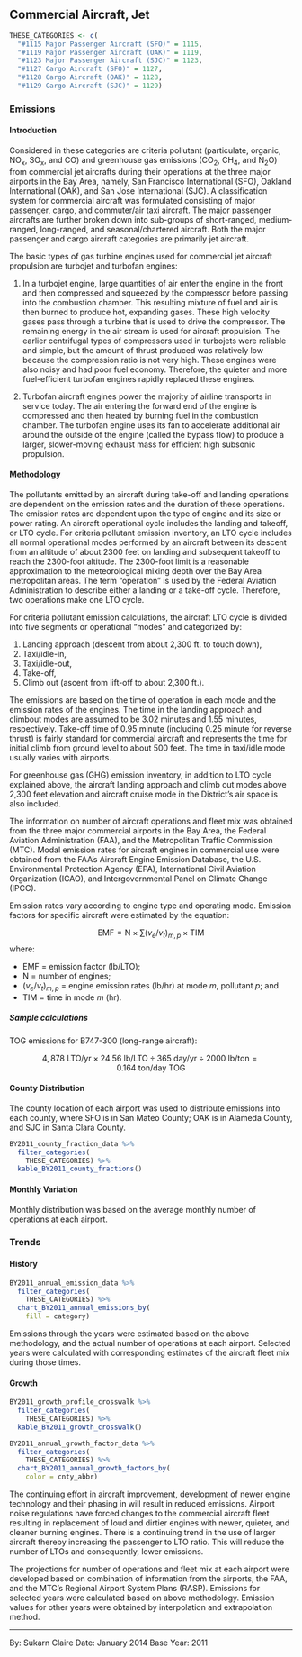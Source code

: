 ## Commercial Aircraft, Jet

```r
THESE_CATEGORIES <- c(
  "#1115 Major Passenger Aircraft (SFO)" = 1115,
  "#1119 Major Passenger Aircraft (OAK)" = 1119,
  "#1123 Major Passenger Aircraft (SJC)" = 1123,
  "#1127 Cargo Aircraft (SFO)" = 1127,
  "#1128 Cargo Aircraft (OAK)" = 1128,
  "#1129 Cargo Aircraft (SJC)" = 1129)
```

### Emissions

#### Introduction {-}

Considered in these categories are criteria pollutant (particulate, organic, NO~x~, SO~x~, and CO) and greenhouse gas emissions (CO~2~, CH~4~, and N~2~O) from commercial jet aircrafts during their operations at the three major airports in the Bay Area, namely, San Francisco International (SFO), Oakland International (OAK), and San Jose International (SJC). A classification system for commercial aircraft was formulated consisting of major passenger, cargo, and commuter/air taxi aircraft. The major passenger aircrafts are further broken down into sub-groups of short-ranged, medium-ranged, long-ranged, and seasonal/chartered aircraft. Both the major passenger and cargo aircraft categories are primarily jet aircraft.

The basic types of gas turbine engines used for commercial jet aircraft propulsion are turbojet and turbofan engines:

1. In a turbojet engine, large quantities of air enter the engine in the front and then compressed and squeezed by the compressor before passing into the combustion chamber. This resulting mixture of fuel and air is then burned to produce hot, expanding gases. These high velocity gases pass through a turbine that is used to drive the compressor. The remaining energy in the air stream is used for aircraft propulsion. The earlier centrifugal types of compressors used in turbojets were reliable and simple, but the amount of thrust produced was relatively low because the compression ratio is not very high. These engines were also noisy and had poor fuel economy. Therefore, the quieter and more fuel-efficient turbofan engines rapidly replaced these engines.

2. Turbofan aircraft engines power the majority of airline transports in service today. The air entering the forward end of the engine is compressed and then heated by burning fuel in the combustion chamber. The turbofan engine uses its fan to accelerate additional air around the outside of the engine (called the bypass flow) to produce a larger, slower-moving exhaust mass for efficient high subsonic propulsion.

#### Methodology {-}

The pollutants emitted by an aircraft during take-off and landing operations are dependent on the emission rates and the duration of these operations. The emission rates are dependent upon the type of engine and its size or power rating. An aircraft operational cycle includes the landing and takeoff, or LTO cycle. For criteria pollutant emission inventory, an LTO cycle includes all normal operational modes performed by an aircraft between its descent from an altitude of about 2300 feet on landing and subsequent takeoff to reach the 2300-foot altitude. The 2300-foot limit is a reasonable approximation to the meteorological mixing depth over the Bay Area metropolitan areas. The term “operation” is used by the Federal Aviation Administration to describe either a landing or a take-off cycle. Therefore, two operations make one LTO cycle.

For criteria pollutant emission calculations, the aircraft LTO cycle is divided into five segments or operational “modes” and categorized by:

1. Landing approach (descent from about 2,300 ft. to touch down), 
2. Taxi/idle-in,
3. Taxi/idle-out,
4. Take-off,
5. Climb out (ascent from lift-off to about 2,300 ft.).

The emissions are based on the time of operation in each mode and the emission rates of the engines. The time in the landing approach and climbout modes are assumed to be 3.02 minutes and 1.55 minutes, respectively. Take-off time of 0.95 minute (including 0.25 minute for reverse thrust) is fairly standard for commercial aircraft and represents the time for initial climb from ground level to about 500 feet. The time in taxi/idle mode usually varies with airports.

For greenhouse gas (GHG) emission inventory, in addition to LTO cycle explained above, the aircraft landing approach and climb out modes above 2,300 feet elevation and aircraft cruise mode in the District’s air space is also included.

The information on number of aircraft operations and fleet mix was obtained from the three major commercial airports in the Bay Area, the Federal Aviation Administration (FAA), and the Metropolitan Traffic Commission (MTC). Modal emission rates for aircraft engines in commercial use were obtained from the FAA’s Aircraft Engine Emission Database, the U.S. Environmental Protection Agency (EPA), International Civil Aviation Organization (ICAO), and Intergovernmental Panel on Climate Change (IPCC).

Emission rates vary according to engine type and operating mode. Emission factors for specific aircraft were estimated by the equation:

$$
\text{EMF} = \text{N} \times \sum{\left( v_e / v_t \right)_{m,p}} \times \text{TIM}
$$
where:

<div class="nobullet">

- $\text{EMF}$ = emission factor (lb/LTO);
- $\text{N}$ = number of engines;
- $\left( v_e / v_t \right)_{m,p}$ = engine emission rates (lb/hr) at mode $m$, pollutant $p$; and
- $\text{TIM}$ = time in mode $m$ (hr).

</div> 

##### Sample calculations {-}

TOG emissions for B747-300 (long-range aircraft):

$$
4,878\ \text{LTO/yr} \times 24.56\ \text{lb/LTO} \div 365\ \text{day/yr} \div \text{2000 lb/ton} = 0.164\ \text{ton/day}\ \text{TOG}
$$
    
#### County Distribution {-}

The county location of each airport was used to distribute emissions into each county, where SFO is in San Mateo County; OAK is in Alameda County, and SJC in Santa Clara County.

```r
BY2011_county_fraction_data %>%
  filter_categories(
    THESE_CATEGORIES) %>%
  kable_BY2011_county_fractions()
```

#### Monthly Variation {-}

Monthly distribution was based on the average monthly number of operations at each airport.

### Trends

#### History {-}

```r
BY2011_annual_emission_data %>%
  filter_categories(
    THESE_CATEGORIES) %>%
  chart_BY2011_annual_emissions_by(
    fill = category) 
```

Emissions through the years were estimated based on the above methodology, and the actual number of operations at each airport. Selected years were calculated with corresponding estimates of the aircraft fleet mix during those times.

#### Growth {-}

```r
BY2011_growth_profile_crosswalk %>%
  filter_categories(
    THESE_CATEGORIES) %>%
  kable_BY2011_growth_crosswalk()
```

```r
BY2011_annual_growth_factor_data %>%
  filter_categories(
    THESE_CATEGORIES) %>%
  chart_BY2011_annual_growth_factors_by(
    color = cnty_abbr) 
```

The continuing effort in aircraft improvement, development of newer engine technology and their phasing in will result in reduced emissions. Airport noise regulations have forced changes to the commercial aircraft fleet resulting in replacement of loud and dirtier engines with newer, quieter, and cleaner burning engines. There is a continuing trend in the use of larger aircraft thereby increasing the passenger to LTO ratio. This will reduce the number of LTOs and consequently, lower emissions.

The projections for number of operations and fleet mix at each airport were developed based on combination of information from the airports, the FAA, and the MTC’s Regional Airport System Plans (RASP). Emissions for selected years were calculated based on above methodology. Emission values for other years were obtained by interpolation and extrapolation method.

***

By: Sukarn Claire 
Date: January 2014 
Base Year: 2011
